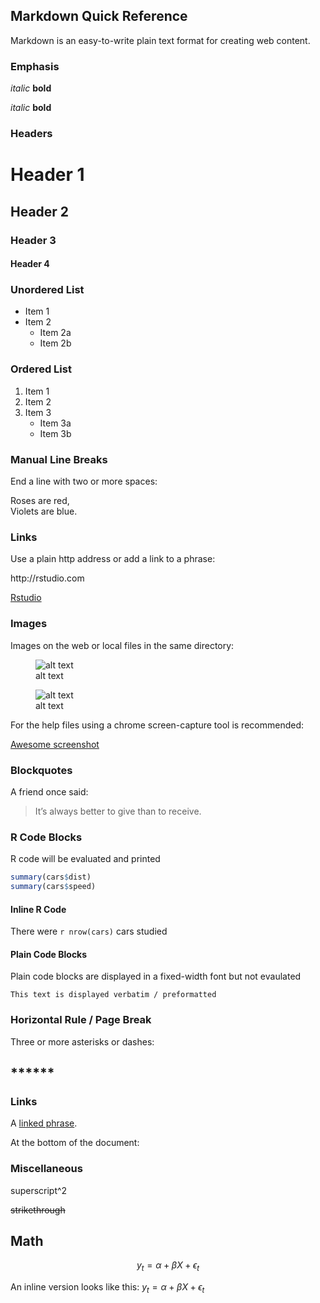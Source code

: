 ## Markdown Quick Reference

Markdown is an easy-to-write plain text format for creating web content.

### Emphasis

*italic*   **bold**

_italic_   __bold__

### Headers

# Header 1
## Header 2
### Header 3
#### Header 4

### Unordered List

* Item 1
* Item 2
  * Item 2a
  * Item 2b

### Ordered List
1. Item 1
2. Item 2
3. Item 3
   * Item 3a
   * Item 3b

### Manual Line Breaks

End a line with two or more spaces:

Roses are red,   
Violets are blue.

### Links

Use a plain http address or add a link to a phrase:

http://rstudio.com

[Rstudio](http://rstudio.com)

### Images

Images on the web or local files in the same directory:

![alt text](http://upload.chinaz.com/2012/0720/1342775570137.jpg)

![alt text](figures/view.png)

For the help files using a chrome screen-capture tool is recommended:

[Awesome screenshot](https://chrome.google.com/webstore/detail/awesome-screenshot-captur/alelhddbbhepgpmgidjdcjakblofbmce?hl=en)

### Blockquotes

A friend once said:

> It's always better to give 
> than to receive.

### R Code Blocks

R code will be evaluated and printed
```r
summary(cars$dist)
summary(cars$speed)
```

#### Inline R Code

There were `r nrow(cars)` cars studied

#### Plain Code Blocks

Plain code blocks are displayed in a fixed-width font but not evaulated
```
This text is displayed verbatim / preformatted
```

### Horizontal Rule / Page Break

Three or more asterisks or dashes:

******
------

### Links

A [linked phrase][id]. 

At the bottom of the document:

[id]: http://Rstudio.com/ "Title"

### Miscellaneous

superscript^2

~~strikethrough~~

## Math

$$ y_t = \alpha + \beta X + \epsilon_t $$

An inline version looks like this: $y_t = \alpha + \beta X + \epsilon_t$
